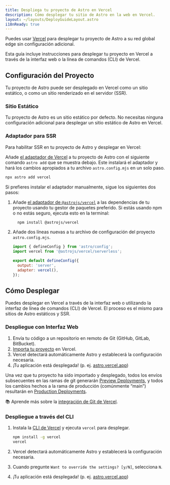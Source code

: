 ```yaml
---
title: Despliega tu proyecto de Astro en Vercel
description: Cómo desplegar tu sitio de Astro en la web en Vercel.
layout: ~/layouts/DeployGuideLayout.astro
i18nReady: true
---
```


Puedes usar [Vercel](http://vercel.com/) para desplegar tu proyecto de Astro a su red global edge sin configuración adicional.

Esta guía incluye instrucciones para desplegar tu proyecto en Vercel a través de la interfaz web o la línea de comandos (CLI) de Vercel.

## Configuración del Proyecto

Tu proyecto de Astro puede ser desplegado en Vercel como un sitio estático, o como un sitio renderizado en el servidor (SSR).

### Sitio Estático

Tu proyecto de Astro es un sitio estático por defecto. No necesitas ninguna configuración adicional para desplegar un sitio estático de Astro en Vercel.

### Adaptador para SSR

Para habilitar SSR en tu proyecto de Astro y desplegar en Vercel:

Añade [el adaptador de Vercel](/es/guides/integrations-guide/vercel/) a tu proyecto de Astro con el siguiente comando `astro add` que se muestra debajo. Este instalará el adaptador y hará los cambios apropiados a tu archivo `astro.config.mjs` en un solo paso.


```bash
npx astro add vercel
```

Si prefieres instalar el adaptador manualmente, sigue los siguientes dos pasos:

1. Añade [el adaptador de `@astrojs/vercel`](/es/guides/integrations-guide/vercel/) a las dependencias de tu proyecto usando tu gestor de paquetes preferido. Si estás usando npm o no estás seguro, ejecuta esto en la terminal:


    ```bash
      npm install @astrojs/vercel
    ```

1. Añade dos líneas nuevas a tu archivo de configuración del proyecto `astro.config.mjs`.

    ```js title="astro.config.mjs" ins={2, 5-6}
    import { defineConfig } from 'astro/config';
    import vercel from '@astrojs/vercel/serverless';

    export default defineConfig({
      output: 'server',
      adapter: vercel(),
    });
    ```

## Cómo Desplegar

Puedes desplegar en Vercel a través de la interfaz web o utilizando la interfaz de línea de comandos (CLI) de Vercel. El proceso es el mismo para sitios de Astro estáticos y SSR.


### Despliegue con Interfaz Web

1. Envía tu código a un repositorio en remoto de Git (GitHub, GitLab, BitBucket).
2. [Importa tu proyecto](https://vercel.com/new) en Vercel.
3. Vercel detectará automáticamente Astro y establecerá la configuración necesaria.
4. ¡Tu aplicación está desplegada! (p. ej. [astro.vercel.app](https://astro.vercel.app/))

Una vez que tu proyecto ha sido importado y desplegado, todos los envíos subsecuentes en las ramas de git generarán [Preview Deployments](https://vercel.com/docs/concepts/deployments/environments#preview), y todos los cambios hechos a la rama de producción (comúnmente “main”) resultarán en [Production Deployments](https://vercel.com/docs/concepts/deployments/environments#production).

📚 Aprende más sobre la [integración de Git de Vercel](https://vercel.com/docs/concepts/git).


### Despliegue a través del CLI

1. Instala la [CLI de Vercel](https://vercel.com/cli) y ejecuta `vercel` para desplegar.

    ```bash
    npm install -g vercel
    vercel
    ```

2. Vercel detectará automáticamente Astro y establecerá la configuración necesaria.
3. Cuando pregunte `Want to override the settings? [y/N]`, selecciona `N`.
4. ¡Tu aplicación está desplegada! (p. ej. [astro.vercel.app](https://astro.vercel.app/))
